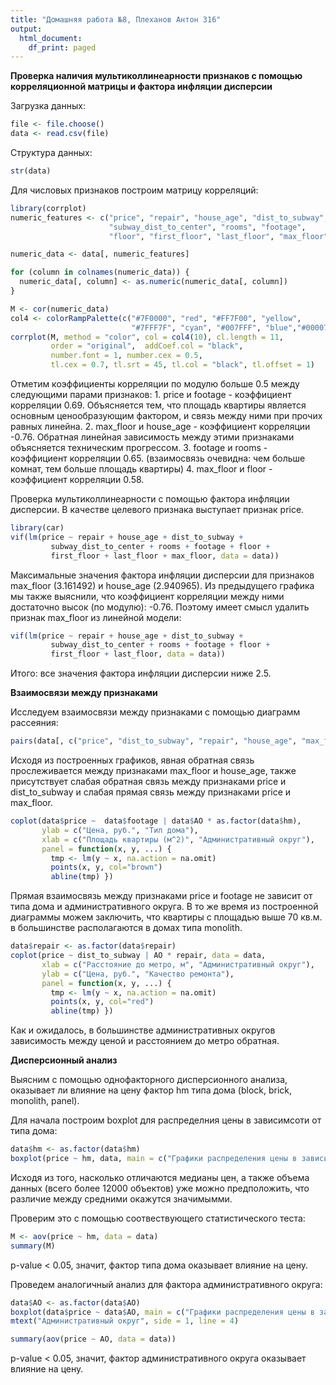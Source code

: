 ---
title: "Домашняя работа №8, Плеханов Антон 316"
output:
  html_document:
    df_print: paged
---

**Проверка наличия мультиколлинеарности признаков с помощью корреляционной матрицы и фактора инфляции дисперсии** 

Загрузка данных:
```{r}
file <- file.choose()
data <- read.csv(file)
```

Структура данных:
```{r}
str(data)
```

Для числовых признаков построим матрицу корреляций:
```{r}
library(corrplot)
numeric_features <- c("price", "repair", "house_age", "dist_to_subway", 
                      "subway_dist_to_center", "rooms", "footage", 
                      "floor", "first_floor", "last_floor", "max_floor")

numeric_data <- data[, numeric_features]

for (column in colnames(numeric_data)) {
  numeric_data[, column] <- as.numeric(numeric_data[, column])
}

M <- cor(numeric_data)
col4 <- colorRampPalette(c("#7F0000", "red", "#FF7F00", "yellow",
                           "#7FFF7F", "cyan", "#007FFF", "blue","#00007F"))
corrplot(M, method = "color", col = col4(10), cl.length = 11,
         order = "original",  addCoef.col = "black", 
         number.font = 1, number.cex = 0.5, 
         tl.cex = 0.7, tl.srt = 45, tl.col = "black", tl.offset = 1)
```

Отметим коэффициенты корреляции по модулю больше 0.5 между следующими парами признаков:
1. price и footage - коэффициент корреляции 0.69. Объясняется тем, что площадь квартиры является основным ценообразующим фактором, и связь между ними при прочих равных линейна.
2. max_floor и house_age - коэффициент корреляции -0.76. Обратная линейная зависимость между этими признаками объясняется техническим прогрессом. 
3. footage и rooms - коэффициент корреляции 0.65. (взаимосвязь очевидна: чем больше комнат, тем больше площадь квартиры)
4. max_floor и floor - коэффициент корреляции 0.58.


Проверка мультиколлинеарности с помощью фактора инфляции дисперсии. В качестве целевого признака выступает признак price.
```{r, warning=FALSE}
library(car)
vif(lm(price ~ repair + house_age + dist_to_subway + 
         subway_dist_to_center + rooms + footage + floor + 
         first_floor + last_floor + max_floor, data = data))
```

Максимальные значения фактора инфляции дисперсии для признаков max_floor (3.161492) и house_age (2.940965). Из предыдущего графика мы также выяснили, что коэффициент корреляции между ними достаточно высок (по модулю): -0.76. Поэтому имеет смысл удалить признак max_floor из линейной модели:
```{r}
vif(lm(price ~ repair + house_age + dist_to_subway + 
         subway_dist_to_center + rooms + footage + floor + 
         first_floor + last_floor, data = data))
```

Итого: все значения фактора инфляции дисперсии ниже 2.5. 



**Взаимосвязи между признаками**

Исследуем взаимосвязи между признаками с помощью диаграмм рассеяния:

```{r}
pairs(data[, c("price", "dist_to_subway", "repair", "house_age", "max_floor")], panel = panel.smooth)
```

Исходя из построенных графиков, явная обратная связь прослеживается между признаками max_floor и house_age, также присутствует слабая обратная связь между признаками price и dist_to_subway и слабая прямая связь между признаками price и max_floor.

```{r}
coplot(data$price ~  data$footage | data$AO * as.factor(data$hm),
       ylab = c("Цена, руб.", "Тип дома"),
       xlab = c("Площадь квартиры (м^2)", "Административный округ"),
       panel = function(x, y, ...) {
         tmp <- lm(y ~ x, na.action = na.omit)
         points(x, y, col="brown")
         abline(tmp) })
```

Прямая взаимосвязь между признаками price и footage не зависит от типа дома и административного округа.
В то же время из построенной диаграммы можем заключить, что квартиры с площадью выше 70 кв.м. в большинстве располагаются в домах типа monolith. 


```{r}
data$repair <- as.factor(data$repair)
coplot(price ~ dist_to_subway | AO * repair, data = data,
       xlab = c("Расстояние до метро, м", "Административный округ"),
       ylab = c("Цена, руб.", "Качество ремонта"),
       panel = function(x, y, ...) {
         tmp <- lm(y ~ x, na.action = na.omit)
         points(x, y, col="red")
         abline(tmp) })
```

Как и ожидалось, в большинстве административных округов зависимость между ценой и расстоянием до метро обратная.

**Дисперсионный анализ**

Выясним с помощью однофакторного дисперсионного анализа, оказывает ли влияние на цену фактор hm типа дома (block, brick, monolith, panel).

Для начала построим boxplot для распределния цены в зависимсоти от типа дома:
```{r}
data$hm <- as.factor(data$hm)
boxplot(price ~ hm, data, main = c("Графики распределения цены в зависимости", "от типа дома"), xlab = "Тип дома", ylab = "Цена", cex=0.5, col = rainbow(length(levels(data$hm))), outline = FALSE)
```

Исходя из того, насколько отличаются медианы цен, а также объема данных (всего более 12000 объектов) уже можно предположить, что различие между средними окажутся значимымми.

Проверим это с помощью соотвествующего статистического теста:
```{r}
M <- aov(price ~ hm, data = data)
summary(M)
```

p-value < 0.05, значит, фактор типа дома оказывает влияние на цену.



Проведем аналогичный анализ для фактора административного округа:
```{r}
data$AO <- as.factor(data$AO)
boxplot(data$price ~ data$AO, main = c("Графики распределения цены в зависимости", "от административного округа"), xlab = "", ylab = "Цена", las = 2, cex=0.5, col = rainbow(length(levels(data$AO))), outline = FALSE)
mtext("Административный округ", side = 1, line = 4)
```


```{r}
summary(aov(price ~ AO, data = data))
```

p-value < 0.05, значит, фактор административного округа оказывает влияние на цену.
